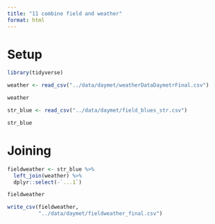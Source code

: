 ```yaml
---
title: "11 combine field and weather"
format: html
---
```


# Setup
```r
library(tidyverse)
```


```r
weather <- read_csv("../data/daymet/weatherDataDaymetrFinal.csv")

weather
```

```r
str_blue <- read_csv("../data/daymet/field_blues_str.csv")

str_blue
```

# Joining 
```r
fieldweather <- str_blue %>%
  left_join(weather) %>%
  dplyr::select(-`...1`) 

fieldweather
```

```r
write_csv(fieldweather,
          "../data/daymet/fieldweather_final.csv")

```

